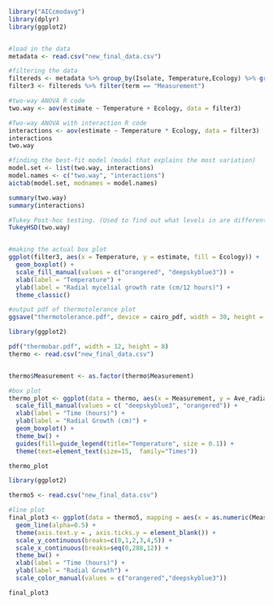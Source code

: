 

```r
library("AICcmodavg")
library(dplyr)
library(ggplot2)


#load in the data
metadata <- read.csv("new_final_data.csv")

#filtering the data
filtereds <- metadata %>% group_by(Isolate, Temperature,Ecology) %>% group_modify(~ broom::tidy(lm(Ave_radial_growth_cm ~ Measurement, data = .x)))
filter3 <- filtereds %>% filter(term == "Measurement")

#two-way ANOVA R code
two.way <- aov(estimate ~ Temperature + Ecology, data = filter3)

#Two-way ANOVA with interaction R code
interactions <- aov(estimate ~ Temperature * Ecology, data = filter3)
interactions
two.way

#finding the best-fit model (model that explains the most variation)
model.set <- list(two.way, interactions)
model.names <- c("two.way", "interactions")
aictab(model.set, modnames = model.names)

summary(two.way)
summary(interactions)

#Tukey Post-hoc testing. (Used to find out what levels in are different from one another)
TukeyHSD(two.way)


#making the actual box plot
ggplot(filter3, aes(x = Temperature, y = estimate, fill = Ecology)) +
  geom_boxplot() +
  scale_fill_manual(values = c("orangered", "deepskyblue3")) +
  xlab(label = "Temperature") +
  ylab(label = "Radial mycelial growth rate (cm/12 hours)") +
  theme_classic()

#output pdf of thermotolerance plot
ggsave("thermotolerance.pdf", device = cairo_pdf, width = 30, height = 20, units = "cm", limitsize = FALSE) 

```





```r
library(ggplot2)

pdf("thermobar.pdf", width = 12, height = 8)
thermo <- read.csv("new_final_data.csv")


thermo$Measurement <- as.factor(thermo$Measurement)

#box plot
thermo_plot <- ggplot(data = thermo, aes(x = Measurement, y = Ave_radial_growth_cm, fill = Temperature)) + 
  scale_fill_manual(values = c( "deepskyblue3", "orangered")) +
  xlab(label = "Time (hours)") +
  ylab(label = "Radial Growth (cm)") +
  geom_boxplot() +
  theme_bw() +
  guides(fill=guide_legend(title="Temperature", size = 0.1)) +
  theme(text=element_text(size=15,  family="Times"))

thermo_plot

```




```r
library(ggplot2)

thermo5 <- read.csv("new_final_data.csv")

#line plot
final_plot3 <- ggplot(data = thermo5, mapping = aes(x = as.numeric(Measurement)*12, y = as.numeric(Ave_radial_growth_cm), group = Isolate, color = Ecology)) +
  geom_line(alpha=0.5) +
  theme(axis.text.y = , axis.ticks.y = element_blank()) +
  scale_y_continuous(breaks=c(0,1,2,3,4,5)) +
  scale_x_continuous(breaks=seq(0,288,12)) +
  theme_bw() +
  xlab(label = "Time (hours)") +
  ylab(label = "Radial Growth") +
  scale_color_manual(values = c("orangered","deepskyblue3"))

final_plot3

```







